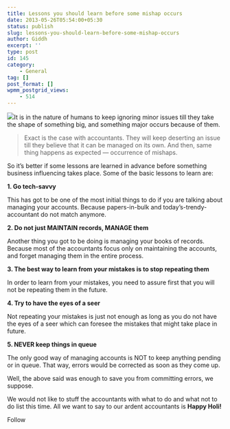 ```yaml
---
title: Lessons you should learn before some mishap occurs
date: 2013-05-26T05:54:00+05:30
status: publish
slug: lessons-you-should-learn-before-some-mishap-occurs
author: Giddh
excerpt: ''
type: post
id: 145
category:
    - General
tag: []
post_format: []
wpmm_postgrid_views:
    - 514
---
```

<img class="wp-block-image size-large" src = "https://miro.medium.com/max/360/0*JhpErp0Bp8phzDmd.jpg" />It is in the nature of humans to keep ignoring minor issues till they take the shape of something big, and something major occurs because of them.

> Exact is the case with accountants. They will keep deserting an issue till they believe that it can be managed on its own. And then, same thing happens as expected — occurrence of mishaps.

So it’s better if some lessons are learned in advance before something business influencing takes place. Some of the basic lessons to learn are:

**1. Go tech-savvy**

This has got to be one of the most initial things to do if you are talking about managing your accounts. Because papers-in-bulk and today’s-trendy-accountant do not match anymore.

**2. Do not just MAINTAIN records, MANAGE them**

Another thing you got to be doing is managing your books of records. Because most of the accountants focus only on maintaining the accounts, and forget managing them in the entire process.

**3. The best way to learn from your mistakes is to stop repeating them**

In order to learn from your mistakes, you need to assure first that you will not be repeating them in the future.

**4. Try to have the eyes of a seer**

Not repeating your mistakes is just not enough as long as you do not have the eyes of a seer which can foresee the mistakes that might take place in future.

**5. NEVER keep things in queue**

The only good way of managing accounts is NOT to keep anything pending or in queue. That way, errors would be corrected as soon as they come up.

Well, the above said was enough to save you from committing errors, we suppose.

We would not like to stuff the accountants with what to do and what not to do list this time. All we want to say to our ardent accountants is **Happy Holi!**

Follow[](https://medium.com/p/4afd1e52fb98/share/twitter?source=post_actions_footer---------------------------)[](https://medium.com/p/4afd1e52fb98/share/linkedIn?source=post_actions_footer---------------------------)[](https://medium.com/p/4afd1e52fb98/share/facebook?source=post_actions_footer---------------------------)
